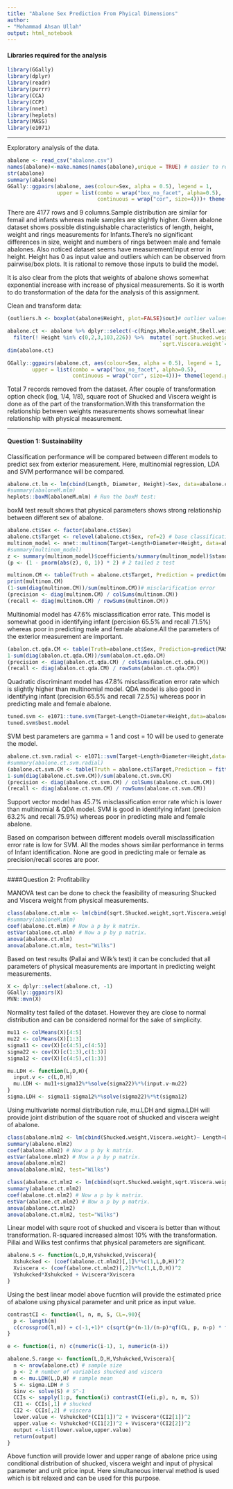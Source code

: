 ---
title: "Abalone Sex Prediction From Phyical Dimensions"
author:
- "Mohammad Ahsan Ullah"
output: html_notebook
---

#### Libraries required for the analysis

```{r warning=TRUE}
library(GGally)
library(dplyr)
library(readr)
library(purrr)
library(CCA)
library(CCP)
library(nnet)
library(heplots)
library(MASS)
library(e1071)
```

***
Exploratory analysis of the data.

```{r echo=FALSE, fig.height=10, fig.width=14, message=FALSE}
abalone <- read_csv("abalone.csv")
names(abalone)<-make.names(names(abalone),unique = TRUE) # easier to refer col names
str(abalone)
summary(abalone)
GGally::ggpairs(abalone, aes(colour=Sex, alpha = 0.5), legend = 1,
                upper = list(combo = wrap("box_no_facet", alpha=0.5),
                             continuous = wrap("cor", size=4)))+ theme(legend.position = "top") 
```

There are 4177 rows and 9 columns.Sample distribution are similar for femail and infants whereas male samples are slightly higher. Given abalone dataset shows possible distinguishable characteristics of length, height, weight and rings measurements for Infants.There's no significant differences in size, weight and numbers of rings between male and female abalones. Also noticed dataset seems have measurement/input error in height. Height has 0 as input value and outliers which can be observed from pairwise/box plots. It is rational to remove those inputs to build the model.

It is also clear from the plots that weights of abalone shows somewhat exponential increase with increase of physical measurements. So it is worth to do transformation of the data for the analysis of this assignment. 

Clean and transform data:

```{r echo=TRUE, fig.height=8, fig.width=10, message=FALSE}
(outliers.h <- boxplot(abalone$Height, plot=FALSE)$out)# outlier values of height

abalone.ct <- abalone %>% dplyr::select(-c(Rings,Whole.weight,Shell.weight))%>% 
  filter(! Height %in% c(0,2,3,103,226)) %>%  mutate(`sqrt.Shucked.weight`=(`Shucked.weight`)^(1/2),
                                                 `sqrt.Viscera.weight`=(`Viscera.weight`)^(1/2), .keep="unused")
dim(abalone.ct)

GGally::ggpairs(abalone.ct, aes(colour=Sex, alpha = 0.5), legend = 1,
        upper = list(combo = wrap("box_no_facet", alpha=0.5),
                     continuous = wrap("cor", size=4)))+ theme(legend.position = "top") 
```
Total 7 records removed from the dataset. After couple of transformation option check (log, 1/4, 1/8), square root of Shucked and Viscera weight is done as of the part of the transformation.With this transformation the relationship between weights measurements shows somewhat linear relationship with physical measurement.  


***
#### Question 1: Sustainability

Classification performance will be compared between different models to predict sex from exterior measurement.  Here, multinomial regression, LDA and SVM performance will be compared.

```{r echo=FALSE}
abalone.ct.lm <- lm(cbind(Length, Diameter, Height)~Sex, data=abalone.ct)
#summary(abaloneM.mlm)
heplots::boxM(abaloneM.mlm) # Run the boxM test:
```

boxM test result shows that physical parameters shows strong relationship between different sex of abalone.


```{r echo=FALSE, message=FALSE}
abalone.ct$Sex <- factor(abalone.ct$Sex)
abalone.ct$Target <- relevel(abalone.ct$Sex, ref=2) # base classification infant
multinom_model <- nnet::multinom(Target~Length+Diameter+Height, data=abalone.ct)
#summary(multinom_model)
z <- summary(multinom_model)$coefficients/summary(multinom_model)$standard.errors
(p <- (1 - pnorm(abs(z), 0, 1)) * 2) # 2 tailed z test

multinom.CM <- table(Truth = abalone.ct$Target, Prediction = predict(multinom_model))
print(multinom.CM)
(1-sum(diag(multinom.CM))/sum(multinom.CM))# misclarification error
(precision <- diag(multinom.CM) / colSums(multinom.CM))
(recall <- diag(multinom.CM) / rowSums(multinom.CM))
```

Multinomial model has 47.6% misclassification error rate. This model is somewhat good in identifying infant (percision 65.5% and recall 71.5%) whereas poor in predicting male and female abalone.All the parameters of the exterior measurement are important.


```{r}
(abalon.ct.qda.CM <- table(Truth=abalone.ct$Sex, Prediction=predict(MASS::qda(Sex~Length+Diameter+ Height,data=abalone.ct))$class))
1-sum(diag(abalon.ct.qda.CM))/sum(abalon.ct.qda.CM)
(precision <- diag(abalon.ct.qda.CM) / colSums(abalon.ct.qda.CM))
(recall <- diag(abalon.ct.qda.CM) / rowSums(abalon.ct.qda.CM))
```

Quadratic discriminant model has 47.8% misclassification error rate which is slightly higher than multinomial model. QDA model is also good in identifying infant (precision 65.5% and recall 72.5%) whereas poor in predicting male and female abalone.


```{r}
tuned.svm <- e1071::tune.svm(Target~Length+Diameter+Height,data=abalone.ct,kernel="radial", gamma = 10^(-1:1), cost = 10^(-1:1))
tuned.svm$best.model
```

SVM best parameters are gamma = 1 and cost = 10 will be used to generate the model.

```{r}
abalone.ct.svm.radial <- e1071::svm(Target~Length+Diameter+Height,data=abalone.ct,gamma = 1, cost = 10)
#summary(abalone.ct.svm.radial)
(abalone.ct.svm.CM <- table(Truth = abalone.ct$Target,Prediction = fitted(abalone.ct.svm.radial)))
1-sum(diag(abalone.ct.svm.CM))/sum(abalone.ct.svm.CM)
(precision <- diag(abalone.ct.svm.CM) / colSums(abalone.ct.svm.CM))
(recall <- diag(abalone.ct.svm.CM) / rowSums(abalone.ct.svm.CM))
```

Support vector model has 45.7% misclassification error rate which is lower than multinomial & QDA model. SVM is good in identifying infant (precision 63.2% and recall 75.9%) whereas poor in predicting male and female abalone.

Based on comparison between different models overall misclassification error rate is low for SVM. All the modes shows similar performance in terms of Infant identification. None are good in predicting male or female as precision/recall scores are poor. 

***
####Question 2: Profitability

MANOVA test can be done to check the feasibility of measuring Shucked and Viscera weight from physical measurements.

```{r}
class(abalone.ct.mlm <- lm(cbind(sqrt.Shucked.weight,sqrt.Viscera.weight)~Length+Diameter+Height, data = abalone.ct))
#summary(abaloneM.mlm)
coef(abalone.ct.mlm) # Now a p by k matrix.
estVar(abalone.ct.mlm) # Now a p by p matrix.
anova(abalone.ct.mlm)
anova(abalone.ct.mlm, test="Wilks")
```
Based on test results (Pallai and Wilk's test) it can be concluded that all parameters of physical measurements are important in predicting weight measurements.

```{r echo=TRUE, message=FALSE}
X <- dplyr::select(abalone.ct, -1)
GGally::ggpairs(X)
MVN::mvn(X)
```

Normality test failed of the dataset. However they are close to normal distribution and can be considered normal for the sake of simplicity.

```{r}
mu11 <- colMeans(X)[4:5]
mu22 <- colMeans(X)[1:3]
sigma11 <- cov(X)[c(4:5),c(4:5)]
sigma22 <- cov(X)[c(1:3),c(1:3)]
sigma12 <- cov(X)[c(4:5),c(1:3)]

mu.LDH <- function(L,D,H){
  input.v <- c(L,D,H)
  mu.LDH <- mu11+sigma12%*%solve(sigma22)%*%(input.v-mu22)
}
sigma.LDH <- sigma11-sigma12%*%solve(sigma22)%*%t(sigma12)
```

Using multivariate normal distribution rule, mu.LDH and sigma.LDH will provide joint distribution of the square root of shucked and viscera weight of abalone.

```{r echo=TRUE}
class(abalone.mlm2 <- lm(cbind(Shucked.weight,Viscera.weight)~ Length+Diameter+Height, data = (abalone)))
summary(abalone.mlm2)
coef(abalone.mlm2) # Now a p by k matrix.
estVar(abalone.mlm2) # Now a p by p matrix.
anova(abalone.mlm2)
anova(abalone.mlm2, test="Wilks")

class(abalone.ct.mlm2 <- lm(cbind(sqrt.Shucked.weight,sqrt.Viscera.weight)~ Length+Diameter+Height, data = (abalone.ct)))
summary(abalone.ct.mlm2)
coef(abalone.ct.mlm2) # Now a p by k matrix.
estVar(abalone.ct.mlm2) # Now a p by p matrix.
anova(abalone.ct.mlm2)
anova(abalone.ct.mlm2, test="Wilks")
```

Linear model with squre root of shucked and viscera is better than without transformation. R-squared increased  almost 10% with the transformation. Pillai and Wilks test confirms that physical parameters are significant.

```{r}
abalone.S <- function(L,D,H,Vshukcked,Vviscera){
  Xshukcked <- (coef(abalone.ct.mlm2)[,1]%*%c(1,L,D,H))^2
  Xviscera <- (coef(abalone.ct.mlm2)[,2]%*%c(1,L,D,H))^2
  Vshukcked*Xshukcked + Vviscera*Xviscera
}
```
Using the best linear model above fucntion will provide the estimated price of abalone using physical parameter and unit price as input value.

```{r}
contrastCI <- function(l, n, m, S, CL=.90){
  p <- length(m)
  c(crossprod(l,m)) + c(-1,+1)* c(sqrt(p*(n-1)/(n-p)*qf(CL, p, n-p) * t(l)%*%S%*%l/n))
}

e <- function(i, n) c(numeric(i-1), 1, numeric(n-i))

abalone.S.range <- function(L,D,H,Vshukcked,Vviscera){
  n <- nrow(abalone.ct) # sample size
  p <- 2 # number of variables shucked and viscera
  m <- mu.LDH(L,D,H) # sample mean
  S <- sigma.LDH # S
  Sinv <- solve(S) # S^-1
  CCIs <- sapply(1:p, function(i) contrastCI(e(i,p), n, m, S))
  CI1 <- CCIs[,1] # shucked
  CI2 <- CCIs[,2] # viscera
  lower.value <- Vshukcked*(CI1[1])^2 + Vviscera*(CI2[1])^2
  upper.value <- Vshukcked*(CI1[2])^2 + Vviscera*(CI2[2])^2
  output <-list(lower.value,upper.value)
  return(output)
}

```

Above function will provide lower and upper range of abalone price using conditional distribution of shucked, viscera weight and input of physical parameter and unit price input. Here simultaneous interval method is used which is bit relaxed and can be used for this purpose.